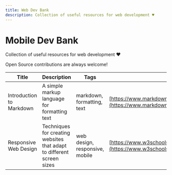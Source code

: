 ```yaml
---
title: Web Dev Bank
description: Collection of useful resources for web development ♥️
---
```



# Mobile Dev Bank
Collection of useful resources for web development ♥️

<Callout type="warning" emoji="💐">
  Open Source contributions are always welcome!
</Callout>

| Title | Description | Tags | Link |
| --- | --- | --- | --- |
| Introduction to Markdown | A simple markup language for formatting text | markdown, formatting, text | [https://www.markdownguide.org/basic-syntax/](https://www.markdownguide.org/basic-syntax/) |
| Responsive Web Design | Techniques for creating websites that adapt to different screen sizes | web design, responsive, mobile | [https://www.w3schools.com/css/css_rwd_intro.asp](https://www.w3schools.com/css/css_rwd_intro.asp) |
